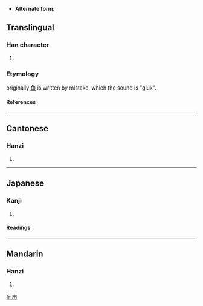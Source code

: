 * '''Alternate form''':
==Translingual==

===Han character===
{{Han char|rn=101|rad=用|as=01|sn=6|four=2722<sub>0</sub>|canj=竹月手 (HBQ)}}

# {{defn|Han|sort=用01}}

===Etymology===
originally [[角]] is written by mistake, which the sound is "gluk".

====References====
{{rfc-level|References at L4+ not in L3 POS section}}
{{Han ref|kx=0756.010|dkj=21705|dj=1166.030|hdz=10038.060|uh=752A|ud=29994|bh=CA46|bd=51782}}

----

==Cantonese==

===Hanzi===
{{yue-hanzi|jyut=|y=luk6}}

# {{defn|Cantonese}}

----

==Japanese==

===Kanji===
{{ja-kanji|grade=|rs=用01}}

# {{defn|Japanese}}

====Readings====
{{ja-readings|on=[[ろく]] (roku)|kun=[[つの]] (tsuno)|nanori=}}

----

==Mandarin==

===Hanzi===
{{cmn-hanzi|pin=[[lù]] ([[lu4]])|wg=lu<sup>4</sup>}}

# {{defn|Mandarin}}

[[fr:甪]]